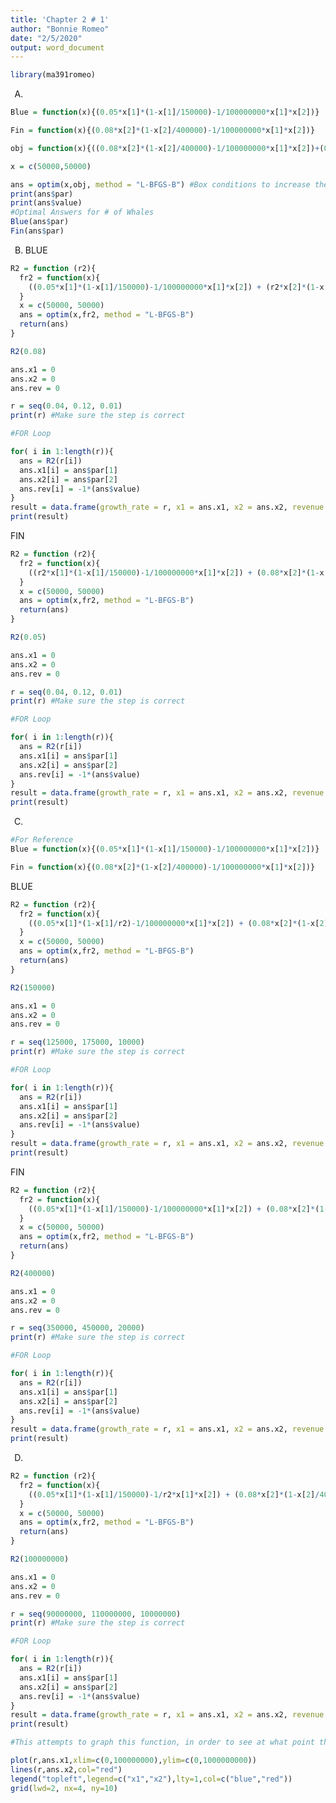 ---
title: 'Chapter 2 # 1'
author: "Bonnie Romeo"
date: "2/5/2020"
output: word_document
---

```{r setup, include=FALSE}
library(ma391romeo)
```

A) 

```{r}
Blue = function(x){(0.05*x[1]*(1-x[1]/150000)-1/100000000*x[1]*x[2])}

Fin = function(x){(0.08*x[2]*(1-x[2]/400000)-1/100000000*x[1]*x[2])}

obj = function(x){((0.08*x[2]*(1-x[2]/400000)-1/100000000*x[1]*x[2])+(0.05*x[1]*(1-x[1]/150000)-1/100000000*x[1]*x[2]))*(-1)}

x = c(50000,50000)

ans = optim(x,obj, method = "L-BFGS-B") #Box conditions to increase the tol.
print(ans$par)
print(ans$value)
#Optimal Answers for # of Whales
Blue(ans$par)
Fin(ans$par)
```

B)
BLUE
```{r}
R2 = function (r2){
  fr2 = function(x){
    ((0.05*x[1]*(1-x[1]/150000)-1/100000000*x[1]*x[2]) + (r2*x[2]*(1-x[2]/400000)-1/100000000*x[1]*x[2]))*(-1)
  }
  x = c(50000, 50000)
  ans = optim(x,fr2, method = "L-BFGS-B")
  return(ans)
}

R2(0.08)

ans.x1 = 0 
ans.x2 = 0 
ans.rev = 0 

r = seq(0.04, 0.12, 0.01)
print(r) #Make sure the step is correct

#FOR Loop

for( i in 1:length(r)){
  ans = R2(r[i])
  ans.x1[i] = ans$par[1]
  ans.x2[i] = ans$par[2]
  ans.rev[i] = -1*(ans$value)
}
result = data.frame(growth_rate = r, x1 = ans.x1, x2 = ans.x2, revenue = ans.rev)
print(result)


```
FIN
```{r}
R2 = function (r2){
  fr2 = function(x){
    ((r2*x[1]*(1-x[1]/150000)-1/100000000*x[1]*x[2]) + (0.08*x[2]*(1-x[2]/400000)-1/100000000*x[1]*x[2]))*(-1)
  }
  x = c(50000, 50000)
  ans = optim(x,fr2, method = "L-BFGS-B")
  return(ans)
}

R2(0.05)

ans.x1 = 0 
ans.x2 = 0 
ans.rev = 0 

r = seq(0.04, 0.12, 0.01)
print(r) #Make sure the step is correct

#FOR Loop

for( i in 1:length(r)){
  ans = R2(r[i])
  ans.x1[i] = ans$par[1]
  ans.x2[i] = ans$par[2]
  ans.rev[i] = -1*(ans$value)
}
result = data.frame(growth_rate = r, x1 = ans.x1, x2 = ans.x2, revenue = ans.rev)
print(result)
```

C)

```{r, include = FALSE}
#For Reference
Blue = function(x){(0.05*x[1]*(1-x[1]/150000)-1/100000000*x[1]*x[2])}

Fin = function(x){(0.08*x[2]*(1-x[2]/400000)-1/100000000*x[1]*x[2])}
```

BLUE
```{r}
R2 = function (r2){
  fr2 = function(x){
    ((0.05*x[1]*(1-x[1]/r2)-1/100000000*x[1]*x[2]) + (0.08*x[2]*(1-x[2]/400000)-1/100000000*x[1]*x[2]))*(-1)
  }
  x = c(50000, 50000)
  ans = optim(x,fr2, method = "L-BFGS-B")
  return(ans)
}

R2(150000)

ans.x1 = 0 
ans.x2 = 0 
ans.rev = 0 

r = seq(125000, 175000, 10000)
print(r) #Make sure the step is correct

#FOR Loop

for( i in 1:length(r)){
  ans = R2(r[i])
  ans.x1[i] = ans$par[1]
  ans.x2[i] = ans$par[2]
  ans.rev[i] = -1*(ans$value)
}
result = data.frame(growth_rate = r, x1 = ans.x1, x2 = ans.x2, revenue = ans.rev)
print(result)
```

FIN
```{r}
R2 = function (r2){
  fr2 = function(x){
    ((0.05*x[1]*(1-x[1]/150000)-1/100000000*x[1]*x[2]) + (0.08*x[2]*(1-x[2]/r2)-1/100000000*x[1]*x[2]))*(-1)
  }
  x = c(50000, 50000)
  ans = optim(x,fr2, method = "L-BFGS-B")
  return(ans)
}

R2(400000)

ans.x1 = 0 
ans.x2 = 0 
ans.rev = 0 

r = seq(350000, 450000, 20000)
print(r) #Make sure the step is correct

#FOR Loop

for( i in 1:length(r)){
  ans = R2(r[i])
  ans.x1[i] = ans$par[1]
  ans.x2[i] = ans$par[2]
  ans.rev[i] = -1*(ans$value)
}
result = data.frame(growth_rate = r, x1 = ans.x1, x2 = ans.x2, revenue = ans.rev)
print(result)
```
D)

```{r}
R2 = function (r2){
  fr2 = function(x){
    ((0.05*x[1]*(1-x[1]/150000)-1/r2*x[1]*x[2]) + (0.08*x[2]*(1-x[2]/400000)-1/r2*x[1]*x[2]))*(-1)
  }
  x = c(50000, 50000)
  ans = optim(x,fr2, method = "L-BFGS-B")
  return(ans)
}

R2(100000000)

ans.x1 = 0 
ans.x2 = 0 
ans.rev = 0 

r = seq(90000000, 110000000, 10000000)
print(r) #Make sure the step is correct

#FOR Loop

for( i in 1:length(r)){
  ans = R2(r[i])
  ans.x1[i] = ans$par[1]
  ans.x2[i] = ans$par[2]
  ans.rev[i] = -1*(ans$value)
}
result = data.frame(growth_rate = r, x1 = ans.x1, x2 = ans.x2, revenue = ans.rev)
print(result)

```
```{r, eval = FALSE}
#This attempts to graph this function, in order to see at what point the competition parameter would make a specific whale population go to zero. 

plot(r,ans.x1,xlim=c(0,100000000),ylim=c(0,1000000000))
lines(r,ans.x2,col="red")
legend("topleft",legend=c("x1","x2"),lty=1,col=c("blue","red"))
grid(lwd=2, nx=4, ny=10)
```

